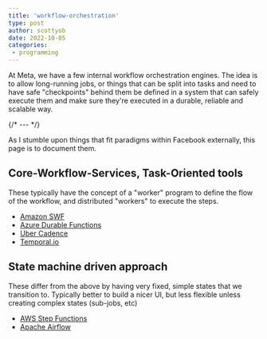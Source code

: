```yaml
---
title: 'workflow-orchestration'
type: post
author: scottyob
date: 2022-10-05
categories:
 - programming
---
```


At Meta, we have a few internal workflow orchestration engines.  The idea is to allow long-running jobs, or things that can be split into tasks and need to have safe "checkpoints" behind them be defined in a system that can safely execute them and make sure they're executed in a durable, reliable and scalable way.

{/* --- */}

As I stumble upon things that fit paradigms within Facebook externally, this page is to document them.

## Core-Workflow-Services, Task-Oriented tools

These typically have the concept of a "worker" program to define the flow of the workflow, and distributed "workers" to execute the steps.

* [Amazon SWF](https://docs.aws.amazon.com/amazonswf/latest/developerguide/swf-welcome.html)
* [Azure Durable Functions](https://learn.microsoft.com/en-us/azure/azure-functions/durable/durable-functions-overview?tabs=csharp)
* [Uber Cadence](https://github.com/uber/cadence)
* [Temporal.io](https://temporal.io/)

## State machine driven approach

These differ from the above by having very fixed, simple states that we transition to.  Typically better to build a nicer UI, but less flexible unless creating complex states (sub-jobs, etc)

* [AWS Step Functions](https://aws.amazon.com/step-functions/)
* [Apache Airflow](https://airflow.apache.org/)
